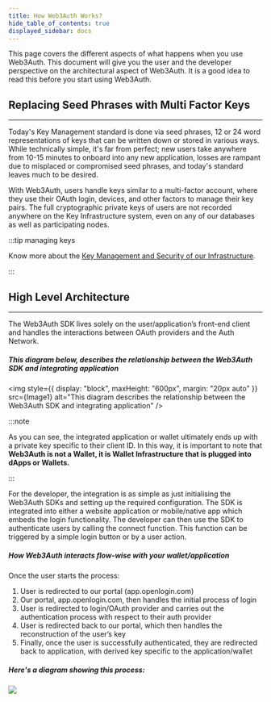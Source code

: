 ```yaml
---
title: How Web3Auth Works?
hide_table_of_contents: true
displayed_sidebar: docs
---
```



This page covers the different aspects of what happens when you use Web3Auth. This document will give you the user and the developer perspective on
the architectural aspect of Web3Auth. It is a good idea to read this before you start using Web3Auth.

## Replacing Seed Phrases with Multi Factor Keys

---

Today's Key Management standard is done via seed phrases, 12 or 24 word representations of keys that can be written down or stored in various ways.
While technically simple, it's far from perfect; new users take anywhere from 10-15 minutes to onboard into any new application, losses are rampant
due to misplaced or compromised seed phrases, and today's standard leaves much to be desired.

With Web3Auth, users handle keys similar to a multi-factor account, where they use their OAuth login, devices, and other factors to manage their key
pairs. The full cryptographic private keys of users are not recorded anywhere on the Key Infrastructure system, even on any of our databases as well
as participating nodes.

:::tip managing keys

Know more about the [Key Management and Security of our Infrastructure](./key-management).

:::

## High Level Architecture

---

The Web3Auth SDK lives solely on the user/application’s front-end client and handles the interactions between OAuth providers and the Auth Network.

##### This diagram below, describes the relationship between the Web3Auth SDK and integrating application

<img
  style={{ display: "block", maxHeight: "600px", margin: "20px auto" }}
  src={Image1}
  alt="This diagram describes the relationship between the Web3Auth SDK and integrating application"
/>

:::note

As you can see, the integrated application or wallet ultimately ends up with a private key specific to their client ID. In this way, it is important
to note that **Web3Auth is not a Wallet, it is Wallet Infrastructure that is plugged into dApps or Wallets.**

:::

For the developer, the integration is as simple as just initialising the Web3Auth SDKs and setting up the required configuration. The SDK is
integrated into either a website application or mobile/native app which embeds the login functionality. The developer can then use the SDK to
authenticate users by calling the connect function. This function can be triggered by a simple login button or by a user action.

##### How Web3Auth interacts flow-wise with your wallet/application

Once the user starts the process:

1. User is redirected to our portal (app.openlogin.com)
2. Our portal, app.openlogin.com, then handles the initial process of login
3. User is redirected to login/OAuth provider and carries out the authentication process with respect to their auth provider
4. User is redirected back to our portal, which then handles the reconstruction of the user’s key
5. Finally, once the user is successfully authenticated, they are redirected back to application, with derived key specific to the application/wallet

##### Here's a diagram showing this process:

![](@site/static/contents/web3auth-working.png)

<!-- ##### This diagram below can help you understand how the keyshares are splitted and stored within different devices and the Auth Network: -->
